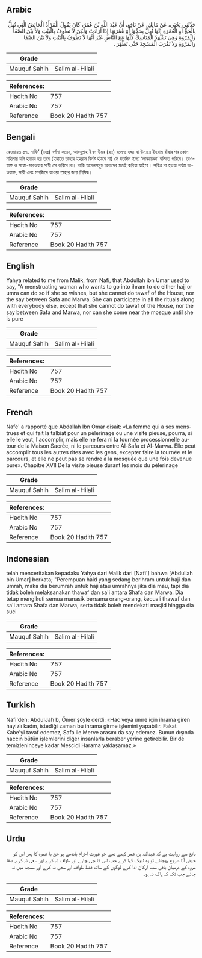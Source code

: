 ## Arabic


<div dir="rtl" lang="ar" style={{fontSize:'larger',backgroundColor:'#f8f9fa',padding:20}}>
حَدَّثَنِي يَحْيَى، عَنْ مَالِكٍ، عَنْ نَافِعٍ، أَنَّ عَبْدَ اللَّهِ بْنَ عُمَرَ، كَانَ يَقُولُ الْمَرْأَةُ الْحَائِضُ الَّتِي تُهِلُّ بِالْحَجِّ أَوِ الْعُمْرَةِ إِنَّهَا تُهِلُّ بِحَجِّهَا أَوْ عُمْرَتِهَا إِذَا أَرَادَتْ وَلَكِنْ لاَ تَطُوفُ بِالْبَيْتِ وَلاَ بَيْنَ الصَّفَا وَالْمَرْوَةِ وَهِيَ تَشْهَدُ الْمَنَاسِكَ كُلَّهَا مَعَ النَّاسِ غَيْرَ أَنَّهَا لاَ تَطُوفُ بِالْبَيْتِ وَلاَ بَيْنَ الصَّفَا وَالْمَرْوَةِ وَلاَ تَقْرَبُ الْمَسْجِدَ حَتَّى تَطْهُرَ ‏.‏
</div>
<div style={{backgroundColor:'#f8f9fa',padding:20, marginBottom: 10}}><table> <thead> <tr> <th>Grade</th> <th></th> </tr> </thead> <tbody> <tr><td>Mauquf Sahih</td><td>Salim al-Hilali</td></tr></tbody></table><table> <thead> <tr> <th>References:</th> <th></th> </tr> </thead> <tbody><tr><td>Hadith No</td><td>757</td></tr><tr><td>Arabic No</td><td>757</td></tr><tr><td>Reference</td><td>Book 20 Hadith 757</td></tr></tbody></table></div>

## Bengali


<div dir="ltr" lang="bn" style={{fontSize:'larger',backgroundColor:'#f8f9fa',padding:20}}>
রেওয়ায়ত ৫৭. নাফি’ (রহঃ) বর্ণনা করেন, আবদুল্লাহ ইবন উমর (রাঃ) বলেনঃ হজ্জ বা উমরার ইহরাম বাঁধার পর কোন মহিলার যদি হায়েয হয় তবে (ইহাতে তাহার ইহরাম বিনষ্ট হইবে না) সে যতদিন ইচ্ছা ‘লাব্বায়কা’ বলিতে পরিবে। তাওয়াফ ও সাফা-মারওয়ার সায়ী সে করিবে না। বাকি আমলসমূহ অন্যদের মতই করিয়া যাইবে। পবিত্র না হওয়া পর্যন্ত তাওয়াফ, সায়ী এবং মসজিদে যাওয়া তাহার জন্য নিষিদ্ধ।
</div>
<div style={{backgroundColor:'#f8f9fa',padding:20, marginBottom: 10}}><table> <thead> <tr> <th>Grade</th> <th></th> </tr> </thead> <tbody> <tr><td>Mauquf Sahih</td><td>Salim al-Hilali</td></tr></tbody></table><table> <thead> <tr> <th>References:</th> <th></th> </tr> </thead> <tbody><tr><td>Hadith No</td><td>757</td></tr><tr><td>Arabic No</td><td>757</td></tr><tr><td>Reference</td><td>Book 20 Hadith 757</td></tr></tbody></table></div>

## English


<div dir="ltr" lang="en" style={{fontSize:'larger',backgroundColor:'#f8f9fa',padding:20}}>
Yahya related to me from Malik, from Nafi, that Abdullah ibn Umar used to say, "A menstruating woman who wants to go into ihram to do either hajj or umra can do so if she so wishes, but she cannot do tawaf of the House, nor the say between Safa and Marwa. She can participate in all the rituals along with everybody else, except that she cannot do tawaf of the House, nor the say between Safa and Marwa, nor can she come near the mosque until she is pure
</div>
<div style={{backgroundColor:'#f8f9fa',padding:20, marginBottom: 10}}><table> <thead> <tr> <th>Grade</th> <th></th> </tr> </thead> <tbody> <tr><td>Mauquf Sahih</td><td>Salim al-Hilali</td></tr></tbody></table><table> <thead> <tr> <th>References:</th> <th></th> </tr> </thead> <tbody><tr><td>Hadith No</td><td>757</td></tr><tr><td>Arabic No</td><td>757</td></tr><tr><td>Reference</td><td>Book 20 Hadith 757</td></tr></tbody></table></div>

## French


<div dir="ltr" lang="fr" style={{fontSize:'larger',backgroundColor:'#f8f9fa',padding:20}}>
Nafe' a rapporté que Abdallah Ibn Omar disait: «La femme qui a ses menstrues et qui fait la talbiat pour un pèlerinage ou une visite pieuse, pourra, si elle le veut, l'accomplir, mais elle ne fera ni la tournée processionnelle autour de la Maison Sacrée, ni le parcours entre Al-Safa et Al-Marwa. Elle peut accomplir tous les autres rites avec les gens, excepter faire la tournée et le parcours, et elle ne peut pas se rendre à la mosquée que une fois devenue pure». Chapitre XVII De la visite pieuse durant les mois du pèlerinage
</div>
<div style={{backgroundColor:'#f8f9fa',padding:20, marginBottom: 10}}><table> <thead> <tr> <th>Grade</th> <th></th> </tr> </thead> <tbody> <tr><td>Mauquf Sahih</td><td>Salim al-Hilali</td></tr></tbody></table><table> <thead> <tr> <th>References:</th> <th></th> </tr> </thead> <tbody><tr><td>Hadith No</td><td>757</td></tr><tr><td>Arabic No</td><td>757</td></tr><tr><td>Reference</td><td>Book 20 Hadith 757</td></tr></tbody></table></div>

## Indonesian


<div dir="ltr" lang="id" style={{fontSize:'larger',backgroundColor:'#f8f9fa',padding:20}}>
telah menceritakan kepadaku Yahya dari Malik dari [Nafi'] bahwa [Abdullah bin Umar] berkata; "Perempuan haid yang sedang berihram untuk haji dan umrah, maka dia berumrah untuk haji atau umrahnya jika dia mau, tapi dia tidak boleh melaksanakan thawaf dan sa'i antara Shafa dan Marwa. Dia tetap mengikuti semua manasik bersama orang-orang, kecuali thawaf dan sa'i antara Shafa dan Marwa, serta tidak boleh mendekati masjid hingga dia suci
</div>
<div style={{backgroundColor:'#f8f9fa',padding:20, marginBottom: 10}}><table> <thead> <tr> <th>Grade</th> <th></th> </tr> </thead> <tbody> <tr><td>Mauquf Sahih</td><td>Salim al-Hilali</td></tr></tbody></table><table> <thead> <tr> <th>References:</th> <th></th> </tr> </thead> <tbody><tr><td>Hadith No</td><td>757</td></tr><tr><td>Arabic No</td><td>757</td></tr><tr><td>Reference</td><td>Book 20 Hadith 757</td></tr></tbody></table></div>

## Turkish


<div dir="ltr" lang="tr" style={{fontSize:'larger',backgroundColor:'#f8f9fa',padding:20}}>
Nafi'den: AbduIJah b, Ömer şöyle derdi: «Hac veya umre için ihrama giren hayizlı kadın, istediği zaman bu ihrama girme işlemini yapabilir. Fakat Kabe'yi tavaf edemez, Safa ile Merve arasını da say edemez. Bunun dışında haccın bütün işlemlerini diğer insanlarla beraber yerine getirebilir. Bir de temizleninceye kadar Mescidi Harama yaklaşamaz.»
</div>
<div style={{backgroundColor:'#f8f9fa',padding:20, marginBottom: 10}}><table> <thead> <tr> <th>Grade</th> <th></th> </tr> </thead> <tbody> <tr><td>Mauquf Sahih</td><td>Salim al-Hilali</td></tr></tbody></table><table> <thead> <tr> <th>References:</th> <th></th> </tr> </thead> <tbody><tr><td>Hadith No</td><td>757</td></tr><tr><td>Arabic No</td><td>757</td></tr><tr><td>Reference</td><td>Book 20 Hadith 757</td></tr></tbody></table></div>

## Urdu


<div dir="rtl" lang="ur" style={{fontSize:'larger',backgroundColor:'#f8f9fa',padding:20}}>
نافع سے روایت ہے کہ عبداللہ بن عمر کہتے تھے جو عورت احرام باندھے ہو حج یا عمرہ کا پھر اس کو حیض آنا شروع ہوجائے تو وہ لبیک کہا کرے جب اس کا جی چاہے اور طواف نہ کرے اور سعی نہ کرے صفا مروہ کے درمیان باقی سب ارکان ادا کرے لوگوں کے ساتھ فقط طواف اور سعی نہ کرے اور مسجد میں نہ جائے جب تک کہ پاک نہ ہو۔
</div>
<div style={{backgroundColor:'#f8f9fa',padding:20, marginBottom: 10}}><table> <thead> <tr> <th>Grade</th> <th></th> </tr> </thead> <tbody> <tr><td>Mauquf Sahih</td><td>Salim al-Hilali</td></tr></tbody></table><table> <thead> <tr> <th>References:</th> <th></th> </tr> </thead> <tbody><tr><td>Hadith No</td><td>757</td></tr><tr><td>Arabic No</td><td>757</td></tr><tr><td>Reference</td><td>Book 20 Hadith 757</td></tr></tbody></table></div>